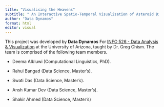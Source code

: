 ```yaml
---
title: "Visualising the Heavens" 
subtitle: " An Interactive Spatio-Temporal Visualization of Asteroid Discoveries in Tucson"
author: "Data Dynamos"
format: html
editor: visual
---
```


This project was developed by **Data Dynamos** For [INFO 526 - Data Analysis & Visualization](https://datavizaz.org/) at the University of Arizona, taught by Dr. Greg Chism. The team is comprised of the following team members.

-   Deema Albluwi (Computational Linguistics, PhD).

-   Rahul Bangad (Data Science, Master's).

-   Swati Das (Data Science, Master's).

-   Ansh Kumar Dev (Data Science, Master's).

-   Shakir Ahmed (Data Science, Master's)
